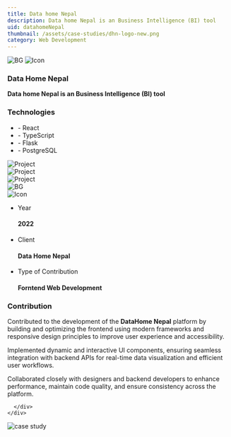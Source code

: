 ---
title: Data home Nepal
description: Data home Nepal is an Business Intelligence (BI) tool
uid: datahomeNepal
thumbnail: /assets/case-studies/dhn-logo-new.png
category: Web Development
---

<PortfolioHeader media="/assets/case-studies/dhn-logo-new.png" />

<div className="container">
  <div data-aos="zoom-in">
    <div class="d-flex project-infos-wrap shadow-box mb-24">
      <img src="/assets/bg1.png" alt="BG" class="bg-img" />
      <img src="/assets/icons/icon2-2.png" alt="Icon" />
      <div class="project-details-info flex-1">
        <h3>Data Home Nepal</h3>
        <p>
          <b>Data home Nepal is an Business Intelligence (BI) tool</b>
        </p>
      </div>
      <div class="project-details-info flex-1">
        <h3>Technologies</h3>
        <ul>
          <li>- React</li>
          <li>- TypeScript</li>
          <li>- Flask</li>
          <li>- PostgreSQL</li>
        </ul>
      </div>
    </div>
  </div>
  <div class="project-details-2-img mb-24" data-aos="zoom-in">
    <img src="/assets/case-studies/Datahomenepal1.png" alt="Project" />
  </div>
  <div class="row mb-24">
    <div class="col-md-6" data-aos="zoom-in">
      <div class="project-details-3-img">
        <img
          src="/assets/case-studies/Datahomenepal2.png"
          alt="Project"
        />
      </div>
    </div>
    <div class="col-md-6" data-aos="zoom-in">
      <div class="project-details-3-img">
        <img
          src="/assets/case-studies/DatahomeNepal3.png"
          alt="Project"
        />
      </div>
    </div>
  </div>
  <div data-aos="zoom-in">
    <div class="project-about-2 d-flex shadow-box mb-24">
      <img src="/assets/bg1.png" alt="BG" class="bg-img" />
      <div class="left-details">
        <img src="/assets/icons/icon3-2.png" alt="Icon" />
        <ul>
          <li>
            <p>Year</p>
            <h4>2022</h4>
          </li>
          <li>
            <p>Client</p>
            <h4>Data Home Nepal</h4>
          </li>
          <li>
            <p>Type of Contribution</p>
            <h4>Forntend Web Development</h4>
          </li>
        </ul>
      </div>
      <div class="right-details">
       <h3>Contribution</h3>
<p>
  Contributed to the development of the <strong>DataHome Nepal</strong> platform by building and optimizing the frontend using modern frameworks and responsive design principles to improve user experience and accessibility.
</p>
<p>
  Implemented dynamic and interactive UI components, ensuring seamless integration with backend APIs for real-time data visualization and efficient user workflows.
</p>
<p>
  Collaborated closely with designers and backend developers to enhance performance, maintain code quality, and ensure consistency across the platform.
</p>

      </div>
    </div>

  </div>
</div>

<div className="project-details-img" data-aos="zoom-in">
  <img src="/assets/case-studies/datahomenepal4.png" alt="case study" />
</div>

<PortfolioFooter />
